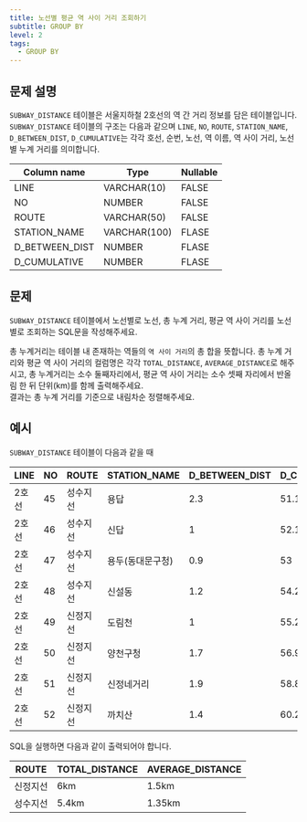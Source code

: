 ```yaml
---
title: 노선별 평균 역 사이 거리 조회하기
subtitle: GROUP BY
level: 2
tags:
  - GROUP BY
---
```


## 문제 설명

`SUBWAY_DISTANCE` 테이블은 서울지하철 2호선의 역 간 거리 정보를 담은 테이블입니다. `SUBWAY_DISTANCE` 테이블의 구조는 다음과 같으며 `LINE`, `NO`, `ROUTE`, `STATION_NAME`, `D_BETWEEN_DIST`, `D_CUMULATIVE`는 각각 호선, 순번, 노선, 역 이름, 역 사이 거리, 노선별 누계 거리를 의미합니다.

| Column name    | Type         | Nullable |
| -------------- | ------------ | -------- |
| LINE           | VARCHAR(10)  | FALSE    |
| NO             | NUMBER       | FALSE    |
| ROUTE          | VARCHAR(50)  | FALSE    |
| STATION_NAME   | VARCHAR(100) | FLASE    |
| D_BETWEEN_DIST | NUMBER       | FLASE    |
| D_CUMULATIVE   | NUMBER       | FLASE    |

## 문제

`SUBWAY_DISTANCE` 테이블에서 노선별로 노선, 총 누계 거리, 평균 역 사이 거리를 노선별로 조회하는 SQL문을 작성해주세요.

총 누계거리는 테이블 내 존재하는 역들의 `역 사이 거리`의 총 합을 뜻합니다. 총 누계 거리와 평균 역 사이 거리의 컬럼명은 각각 `TOTAL_DISTANCE`, `AVERAGE_DISTANCE`로 해주시고, 총 누계거리는 소수 둘째자리에서, 평균 역 사이 거리는 소수 셋째 자리에서 반올림 한 뒤 단위(km)를 함께 출력해주세요.\
결과는 총 누계 거리를 기준으로 내림차순 정렬해주세요.

## 예시

`SUBWAY_DISTANCE` 테이블이 다음과 같을 때

| LINE  | NO  | ROUTE    | STATION_NAME     | D_BETWEEN_DIST | D_CUMULATIVE |
| ----- | --- | -------- | ---------------- | -------------- | ------------ |
| 2호선 | 45  | 성수지선 | 용답             | 2.3            | 51.1         |
| 2호선 | 46  | 성수지선 | 신답             | 1              | 52.1         |
| 2호선 | 47  | 성수지선 | 용두(동대문구청) | 0.9            | 53           |
| 2호선 | 48  | 성수지선 | 신설동           | 1.2            | 54.2         |
| 2호선 | 49  | 신정지선 | 도림천           | 1              | 55.2         |
| 2호선 | 50  | 신정지선 | 양천구청         | 1.7            | 56.9         |
| 2호선 | 51  | 신정지선 | 신정네거리       | 1.9            | 58.8         |
| 2호선 | 52  | 신정지선 | 까치산           | 1.4            | 60.2         |

SQL을 실행하면 다음과 같이 출력되어야 합니다.

| ROUTE    | TOTAL_DISTANCE | AVERAGE_DISTANCE |
| -------- | -------------- | ---------------- |
| 신정지선 | 6km            | 1.5km            |
| 성수지선 | 5.4km          | 1.35km           |
